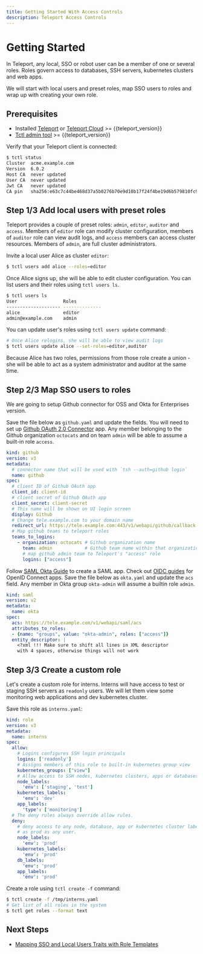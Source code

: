 ```yaml
---
title: Getting Started With Access Controls
description: Teleport Access Controls
---
```


# Getting Started

In Teleport, any local, SSO or robot user can be a member of one or several
roles. Roles govern access to databases, SSH servers, kubernetes clusters and web apps.

We will start with local users and preset roles, map SSO users to roles and wrap up
with creating your own role.

## Prerequisites

- Installed [Teleport](../getting-started.mdx) or [Teleport Cloud](../cloud.mdx) >= {{teleport_version}}
- [Tctl admin tool](https://goteleport.com/teleport/download) >= {{teleport_version}}

Verify that your Teleport client is connected:

```bash
$ tctl status
Cluster  acme.example.com
Version  6.0.2
Host CA  never updated
User CA  never updated
Jwt CA   never updated
CA pin   sha256:e63c7c44be468d37a5b0276b70e9d10b17f24f4be19d6b579810fc94eaa31783
```

## Step 1/3 Add local users with preset roles

Teleport provides a couple of preset roles: `admin`, `editor`, `auditor` and `access`.
Members of `editor` role can modify cluster configuration, members of `auditor`
role can view audit logs, and `access` members can access cluster resources.
Members of `admin`, are full cluster administrators.

Invite a local user Alice as cluster `editor`:

```bash
$ tctl users add alice --roles=editor
```

Once Alice signs up, she will be able to edit cluster configuration. You can list
users and their roles using `tctl users ls`.

```bash
$ tctl users ls
User                 Roles
-------------------- -------------- 
alice                editor
admin@example.com    admin
```

You can update user's roles using `tctl users update` command:

```bash
# Once Alice relogins, she will be able to view audit logs
$ tctl users update alice --set-roles=editor,auditor
```

Because Alice has two roles, permissions from those role create a union -
she will be able to act as a system administrator and auditor at the same time.

## Step 2/3 Map SSO users to roles

We are going to setup Github connector for OSS and Okta for Enterprises version.

<Tabs>
<TabItem label="Open Source">

Save the file below as `github.yaml` and update the fields. You will need to set up
[Github OAuth 2.0 Connector](https://developer.github.com/apps/building-oauth-apps/creating-an-oauth-app/) app.
Any member belonging to the Github organization `octocats` and on team `admin` will be able to assume a built-in role `access`.

```yaml
kind: github
version: v3
metadata:
  # connector name that will be used with `tsh --auth=github login`
  name: github
spec:
  # client ID of Github OAuth app
  client_id: client-id
  # client secret of Github OAuth app
  client_secret: client-secret
  # This name will be shown on UI login screen
  display: Github
  # Change tele.example.com to your domain name
  redirect_url: https://tele.example.com:443/v1/webapi/github/callback
  # Map github teams to teleport roles
  teams_to_logins:
    - organization: octocats # Github organization name
      team: admin            # Github team name within that organization
      # map github admin team to Teleport's "access" role
      logins: ["access"]
```
</TabItem>
<TabItem label="Enterprise">

Follow [SAML Okta Guide](../enterprise/sso/ssh-okta.mdx#configure-okta) to create a SAML app.
Check out [OIDC guides](../enterprise/sso/oidc.mdx#identity-providers) for OpenID Connect apps.
Save the file below as `okta.yaml` and update the `acs` field.
Any member in Okta group `okta-admin` will assume a builtin role `admin`.

```yaml
kind: saml
version: v2
metadata:
  name: okta
spec:
  acs: https://tele.example.com/v1/webapi/saml/acs
  attributes_to_roles:
  - {name: "groups", value: "okta-admin", roles: ["access"]}
  entity_descriptor: |
    <?xml !!! Make sure to shift all lines in XML descriptor
    with 4 spaces, otherwise things will not work
```
</TabItem>
</Tabs>


## Step 3/3 Create a custom role

Let's create a custom role for interns. Interns will have access
to test or staging SSH servers as `readonly` users. We will let them
view some monitoring web applications and dev kubernetes cluster.

Save this role as `interns.yaml`:

```yaml
kind: role
version: v3
metadata:
  name: interns
spec:
  allow:
    # Logins configures SSH login principals
    logins: ['readonly']
    # Assigns members of this role to built-in kubernetes group view
    kubernetes_groups: ["view"]
    # Allow access to SSH nodes, kubernetes clusters, apps or databases labeled with staging or test
    node_labels:
      'env': ['staging', 'test']
    kubernetes_labels:
      'env': 'dev'
    app_labels:
      'type': ['monitoring']
  # The deny rules always override allow rules.
  deny:
    # deny access to any node, database, app or kubernetes cluster labeled
    # as prod as any user.
    node_labels:
      'env': 'prod'
    kubernetes_labels:
      'env': 'prod'
    db_labels:
      'env': 'prod'
    app_labels:
      'env': 'prod'
```

Create a role using `tctl create -f` command:

```bash
$ tctl create -f /tmp/interns.yaml
# Get list of all roles in the system
$ tctl get roles --format text
```

## Next Steps

- [Mapping SSO and Local Users Traits with Role Templates](./guides/role-templates.mdx)

